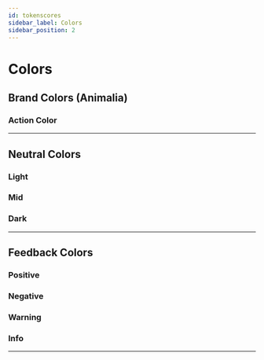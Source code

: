 ```yaml
---
id: tokenscores
sidebar_label: Colors
sidebar_position: 2
---
```




# Colors

## Brand Colors (Animalia)

<ColorsComponentBrand01 />

### Action Color
<ColorsComponentAction />

---
## Neutral Colors

### Light
### Mid
### Dark

---

## Feedback Colors

### Positive

<ColorsComponentPositive />


### Negative
<ColorsComponentNegative />

### Warning
<ColorsComponentWarning />

### Info
<ColorsComponentInfo />

---
